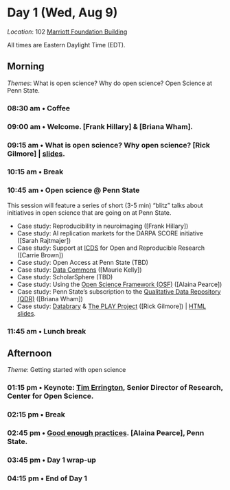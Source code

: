 # Day 1 (Wed, Aug 9) {- #day_1}

<!-- .rmdnote, .rmdcaution, .rmdimportant, .rmdtip, and .rmdwarning.  -->

::: {.rmdnote}

*Location*: 102 [Marriott Foundation Building](#marriott-fdn-bldg)

All times are Eastern Daylight Time (EDT).

:::

## Morning {- #day_1_am}

::: {.rmdimportant}

*Themes*: What is open science? Why do open science? Open Science at Penn State.

:::

### 08:30 am • Coffee {-}

### 09:00 am • Welcome. [Frank Hillary] & [Briana Wham]. {-}

### 09:15 am • What is open science? Why open science? [Rick Gilmore] | [slides](https://penn-state-open-science.github.io/bootcamp-2023-open-sci-what-why/). {- #day_1_plenary_1}

### 10:15 am • Break  {-}

### 10:45 am • Open science @ Penn State {- #day_1_plenary_2} 

This session will feature a series of short (3-5 min) "blitz" talks about initiatives in open science that are going on at Penn State.

- Case study: Reproducibility in neuroimaging ([Frank Hillary])
- Case study: AI replication markets for the DARPA SCORE initiative ([Sarah Rajtmajer])
- Case study: Support at [ICDS](https://www.icds.psu.edu) for Open and Reproducible Research ([Carrie Brown])
<!-- - Case study: Higher Education Leadership Initiative ([HELIOS](https://www.heliosopen.org)) -->
- Case study: Open Access at Penn State (TBD)
- Case study: [Data Commons](https://www.datacommons.psu.edu) ([Maurie Kelly])
- Case study: ScholarSphere (TBD)
- Case study: Using the [Open Science Framework (OSF)](https://osf.io) ([Alaina Pearce])
- Case study: Penn State's subscription to the [Qualitative Data Repository (QDR)](https://qdr.syr.edu) ([Briana Wham])
- Case study: [Databrary](https://databrary.org) & [The PLAY Project](https://play-project.org) ([Rick Gilmore]) | [HTML slides](https://penn-state-open-science.github.io/bootcamp-2023-databrary-play/).

### 11:45 am • Lunch break {-}

## Afternoon {- #day_1_pm}

::: {.rmdimportant}

*Theme*: Getting started with open science

:::

### 01:15 pm • **Keynote**: [Tim Errington](https://www.linkedin.com/in/tim-errington-558a928), Senior Director of Research, Center for Open Science. {- #day_1_plenary_keynote}

### 02:15 pm • Break {-}

### 02:45 pm • [Good enough practices](#howto_good_enough). [Alaina Pearce], Penn State. {- #day_1_plenary_3}
 
### 03:45 pm • Day 1 wrap-up {-}

### 04:15 pm • End of Day 1 {-}
